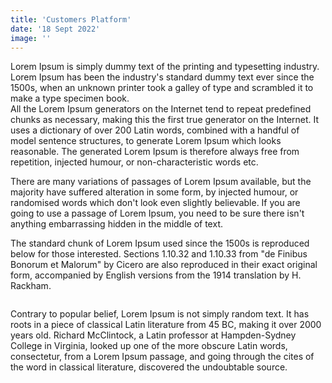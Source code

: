 ```yaml
---
title: 'Customers Platform'
date: '18 Sept 2022'
image: ''
---
```

<Cover srcImg="/projects/coffetino/cover.jpg"/>
<ContentWrap>
  <AboutProject
    title='Coffetino eCommerce website'
    link="https://coffetino.vercel.app/" 
    roles={['UI/UX', 'Front-End', 'Back-End', 'eCommerce']}
    client="Self-initiated" 
    date='November 2022'
  >
    <p>Lorem Ipsum is simply dummy text of the printing and typesetting industry. Lorem Ipsum has been the industry's standard dummy text ever since the 1500s, when an unknown printer took a galley of type and scrambled it to make a type specimen book. <br /> All the Lorem Ipsum generators on the Internet tend to repeat predefined chunks as necessary, making this the first true generator on the Internet. It uses a dictionary of over 200 Latin words, combined with a handful of model sentence structures, to generate Lorem Ipsum which looks reasonable. The generated Lorem Ipsum is therefore always free from repetition, injected humour, or non-characteristic words etc.</p>
  </AboutProject>
  <Splitter height="100" />
  <Heading text="Technologies"/>
  <Paragraph>
      <p><span>There are many variations of passages of Lorem Ipsum available, but the majority have suffered alteration in some form, by injected humour, or randomised words which don't look even slightly believable. If you are going to use a passage of Lorem Ipsum, you need to be sure there isn't anything embarrassing hidden in the middle of text. </span></p>
      <TechIcons icons={['sketch', 'html', 'css', 'styled','js', 'react', 'redux', 'mongodb', 'stripe']} />
  </Paragraph>
    <Splitter height="100" />
    <Heading text="Logo"/>
    <Paragraph>
        <p>The standard chunk of Lorem Ipsum used since the 1500s is reproduced below for those interested. Sections 1.10.32 and 1.10.33 from "de Finibus Bonorum et Malorum" by Cicero are also reproduced in their exact original form, accompanied by English versions from the 1914 translation by H. Rackham.</p>
        <Img srcImg="/projects/coffetino/logo.jpg" />
    </Paragraph>
    <Splitter height="100" />
    <Heading text="Responsive Web Design"/>
    <Paragraph>
        <p>Contrary to popular belief, Lorem Ipsum is not simply random text. It has roots in a piece of classical Latin literature from 45 BC, making it over 2000 years old. Richard McClintock, a Latin professor at Hampden-Sydney College in Virginia, looked up one of the more obscure Latin words, consectetur, from a Lorem Ipsum passage, and going through the cites of the word in classical literature, discovered the undoubtable source.</p>
    </Paragraph>
    <Img srcImg="/projects/coffetino/homepage.jpg" />
    <Img srcImg="/projects/coffetino/signin.jpg" />
    <Img srcImg="/projects/coffetino/products.jpg" />
    <Img srcImg="/projects/coffetino/product_page.jpg" />
    <Img srcImg="/projects/coffetino/cart.jpg" />
    <Img srcImg="/projects/coffetino/success.jpg" />
    <Img srcImg="/projects/coffetino/mobile.jpg" />
</ContentWrap>
